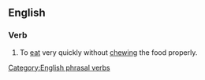 ==English==

===Verb===
{{infl|en|verb|head=[[gulp]] [[down]]}}

# To [[eat]] very quickly without [[chewing]] the food properly.

[[Category:English phrasal verbs]]